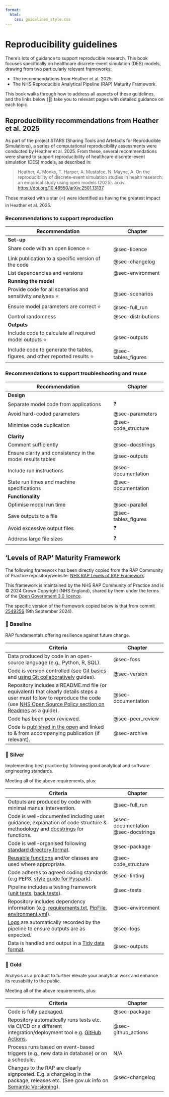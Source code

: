 ```yaml
---
format:
  html:
    css: guidelines_style.css
---
```


# Reproducibility guidelines {#sec-guidelines}

There's lots of guidance to support reproducible research. This book focuses specifically on healthcare discrete-event simulation (DES) models, drawing from two particularly relevant frameworks:

* The recommendations from Heather et al. 2025.
* The NHS Reproducible Analytical Pipeline (RAP) Maturity Framework.

This book walks through how to address all aspects of these guidelines, and the links below (🔗) take you to relevant pages with detailed guidance on each topic.

## Reproducibility recommendations from Heather et al. 2025

As part of the project STARS (Sharing Tools and Artefacts for Reproducible Simulations), a series of computational reproducibility assessments were conducted by Heather et al. 2025. From these, several recommendations were shared to support reproducibility of healthcare discrete-event simulation (DES) models, as described in:

> Heather, A. Monks, T. Harper, A. Mustafee, N. Mayne, A. On the reproducibility of discrete-event simulation studies in health research: an empirical study using open models (2025). arxiv. <https://doi.org/10.48550/arXiv.2501.13137>.

Those marked with a star (⭐) were identified as having the greatest impact in Heather et al. 2025.

### Recommendations to support reproduction

| Recommendation | Chapter |
| -- | - |
| **Set-up** | 
| Share code with an open licence ⭐  | <span class="section-link">@sec-licence</span> |
| Link publication to a specific version of the code | <span class="section-link">@sec-changelog</span> |
| List dependencies and versions | <span class="section-link">@sec-environment</span> |
| **Running the model** |
| Provide code for all scenarios and sensitivity analyses ⭐ | <span class="section-link">@sec-scenarios</span> |
| Ensure model parameters are correct ⭐ | <span class="section-link">@sec-full_run</span> |
| Control randomness | <span class="section-link">@sec-distributions</span> |
| **Outputs** |
| Include code to calculate all required model outputs ⭐ | <span class="section-link">@sec-outputs</span> |
| Include code to generate the tables, figures, and other reported results ⭐ | <span class="section-link">@sec-tables_figures</span> |

### Recommendations to support troubleshooting and reuse

| Recommendation | Chapter |
| -- | - |
| **Design** |
| Separate model code from applications | ❓ |
| Avoid hard-coded parameters | <span class="section-link">@sec-parameters</span> |
| Minimise code duplication | <span class="section-link">@sec-code_structure</span> |
| **Clarity** |
| Comment sufficiently | <span class="section-link">@sec-docstrings</span> |
| Ensure clarity and consistency in the model results tables | <span class="section-link">@sec-outputs</span> |
| Include run instructions | <span class="section-link">@sec-documentation</span> |
| State run times and machine specifications | <span class="section-link">@sec-documentation</span> |
| **Functionality** |
| Optimise model run time | <span class="section-link">@sec-parallel</span> |
| Save outputs to a file | <span class="section-link">@sec-tables_figures</span> |
| Avoid excessive output files | ❓ |
| Address large file sizes | ❓ |

## 'Levels of RAP' Maturity Framework

The following framework has been directly copied from the RAP Community of Practice repository/website: [NHS RAP Levels of RAP Framework](https://nhsdigital.github.io/rap-community-of-practice/introduction_to_RAP/levels_of_RAP/).

This framework is maintained by the NHS RAP Community of Practice and is © 2024 Crown Copyright (NHS England), shared by them under the terms of the [Open Government 3.0 licence](https://www.nationalarchives.gov.uk/doc/open-government-licence/version/3/).

The specific version of the framework copied below is that from commit [2549256](https://github.com/NHSDigital/rap-community-of-practice/commit/2549256498886d6d7ea4cdb736e2a2864c8bb461) (9th September 2024).

### 🥉 Baseline

RAP fundamentals offering resilience against future change.

| Criteria | Chapter |
| -- | - |
| Data produced by code in an open-source language (e.g., Python, R, SQL). | <span class="section-link">@sec-foss</span> |
| Code is version controlled (see [Git basics](https://nhsdigital.github.io/rap-community-of-practice/training_resources/git/introduction-to-git/) and [using Git collaboratively](https://nhsdigital.github.io/rap-community-of-practice/training_resources/git/using-git-collaboratively/) guides). | <span class="section-link">@sec-version</span> |
| Repository includes a README.md file (or equivalent) that clearly details steps a user must follow to reproduce the code (use [NHS Open Source Policy section on Readmes](https://github.com/nhsx/open-source-policy/blob/main/open-source-policy.md#b-readmes) as a guide). | <span class="section-link">@sec-documentation</span> |
| Code has been [peer reviewed](https://nhsdigital.github.io/rap-community-of-practice/implementing_RAP/workflow/code-review/). | <span class="section-link">@sec-peer_review</span> |
| Code is [published in the open](https://nhsdigital.github.io/rap-community-of-practice/implementing_RAP/publishing_code/how-to-publish-your-code-in-the-open/) and linked to & from accompanying publication (if relevant). | <span class="section-link">@sec-archive</span> |

### 🥈 Silver

Implementing best practice by following good analytical and software engineering standards.

Meeting all of the above requirements, plus:

| Criteria | Chapter |
| -- | - |
| Outputs are produced by code with minimal manual intervention. | <span class="section-link">@sec-full_run</span> |
| Code is well-documented including user guidance, explanation of code structure & methodology and [docstrings](https://nhsdigital.github.io/rap-community-of-practice/training_resources/python/python-functions/#documentation) for functions. | <span class="section-link">@sec-documentation</span> <span class="section-link">@sec-docstrings</span> |
| Code is well-organised following [standard directory format](https://nhsdigital.github.io/rap-community-of-practice/training_resources/python/project-structure-and-packaging/). | <span class="section-link">@sec-package</span> |
| [Reusable functions](https://nhsdigital.github.io/rap-community-of-practice/training_resources/python/python-functions/) and/or classes are used where appropriate. | <span class="section-link">@sec-code_structure</span> |
| Code adheres to agreed coding standards (e.g PEP8, [style guide for Pyspark](https://nhsdigital.github.io/rap-community-of-practice/training_resources/pyspark/pyspark-style-guide/)). | <span class="section-link">@sec-linting</span> |
| Pipeline includes a testing framework ([unit tests](https://nhsdigital.github.io/rap-community-of-practice/training_resources/python/unit-testing/), [back tests](https://nhsdigital.github.io/rap-community-of-practice/training_resources/python/backtesting/)). | <span class="section-link">@sec-tests</span> |
| Repository includes dependency information (e.g. [requirements.txt](https://pip.pypa.io/en/stable/user_guide/#requirements-files), [PipFile](https://github.com/pypa/pipfile/blob/main/README.rst), [environment.yml](https://nhsdigital.github.io/rap-community-of-practice/training_resources/python/virtual-environments/conda/)). | <span class="section-link">@sec-environment</span> |
| [Logs](https://nhsdigital.github.io/rap-community-of-practice/training_resources/python/logging-and-error-handling/) are automatically recorded by the pipeline to ensure outputs are as expected. | <span class="section-link">@sec-logs</span> |
| Data is handled and output in a [Tidy data format](https://medium.com/@kimrodrikwa/untidy-data-a90b6e3ebe4c). | <span class="section-link">@sec-outputs</span> |

### 🥇 Gold 

Analysis as a product to further elevate your analytical work and enhance its reusability to the public.

Meeting all of the above requirements, plus:

| Criteria | Chapter |
| -- | - |
| Code is fully [packaged](https://packaging.python.org/en/latest/). | <span class="section-link">@sec-package</span> |
| Repository automatically runs tests etc. via CI/CD or a different integration/deployment tool e.g. [GitHub Actions](https://docs.github.com/en/actions). | <span class="section-link">@sec-github_actions</span> |
| Process runs based on event-based triggers (e.g., new data in database) or on a schedule. | N/A |
| Changes to the RAP are clearly signposted. E.g. a changelog in the package, releases etc. (See gov.uk info on [Semantic Versioning](https://github.com/alphagov/govuk-frontend/blob/main/docs/contributing/versioning.md)). | <span class="section-link">@sec-changelog</span> |